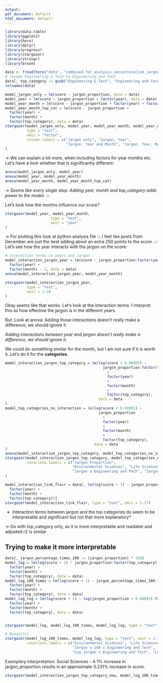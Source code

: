 ```yaml
---
output:
pdf_document: default
html_document: default
---
```


```r
library(data.table)
library(ggplot2)
library(here)
library(dplyr)
library(progress)
library(stargazer)
library(stringr)
library(broom)
```

```r
data <- fread(here("data", "combined_for_analysis_sensationalism_jargon_categories_domain_labels.csv"))
# rename Engineering & Tech to Engineering and Tech
data[, top_category := gsub("Engineering & Tech", "Engineering and Tech", top_category)]
colnames(data)
```

```r
model_jargon_only = lm(score ~ jargon_proportion, data = data)
model_year = lm(score ~ jargon_proportion + factor(year), data = data)
model_year_month = lm(score ~ jargon_proportion + factor(year) + factor(month), data = data)
model_year_month_top_cat = lm(score ~ jargon_proportion +
  factor(year) +
  factor(month) +
  factor(top_category), data = data)
stargazer(model_jargon_only, model_year, model_year_month, model_year_month_top_cat,
          type = "text",
          omit = "factor",
          column.labels = c("Jargon only", "Jargon, Year",
                            "Jargon, Year and Month", "Jargon, Year, Month, Category")
)
```

-\> We can explain a bit more, when including factors for year months etc. Let's have a look whether that is significantly different:

```r
anova(model_jargon_only, model_year)
anova(model_year, model_year_month)
anova(model_year_month, model_year_month_top_cat)
```

*-\> Seems like every single step: Adding year, month and top_category adds power to the model. :::*

Let's look how the months influence our score?

```r
stargazer(model_year, model_year_month,
                     type = "text",
                     omit = "year"
)
```

-\> For plotting this look at python analysis file ::: I feel like posts from December are just the best adding about an extra 250 points to the score. ::: Let's see how the year interacts with the jargon on the score:

```r
# Interaction terms in years and jargon
model_interaction_jargon_year = lm(score ~ jargon_proportion:factor(year) +
  factor(year) +
  factor(month) - 1, data = data)
anova(model_interaction_jargon_year, model_year_month)

stargazer(model_interaction_jargon_year,
          type = "text",
          omit = 1:18
)

```

Okay seems like that works. Let's look at the interaction terms. I interpret this as how effective the jargon is in the different years.

But: Look at anova: Adding those interactions doesn't really make a difference, we should ignore it.

*Adding interactions between year and jargon doesn't really make a difference, we should ignore it.*

We could do something similar for the month, but I am not sure if it is worth it. Let's do it for the **categories**.

```r
model_interaction_jargon_top_category = lm(log(score + 0.00001) ~
                                             jargon_proportion:factor(top_category)
                                               +
                                               factor(year)
                                               +
                                               factor(month)
                                               +
                                               factor(top_category),
                                           data = data
)
model_top_categories_no_interaction = lm(log(score + 0.00001) ~
                                           jargon_proportion
                                             +
                                             factor(year)
                                             +
                                             factor(month)
                                             +
                                             factor(top_category),
                                         data = data
)
anova(model_interaction_jargon_top_category, model_top_categories_no_interaction)
stargazer(model_interaction_jargon_top_category, model_top_categories_no_interaction, type = "text", omit = c("year", "month"),
          covariate.labels = c("Jargon Proportion",
                               "Environmental Sciences", "Life Sciences", "Physical Sciences", "Social Sciences",
                               "Jargon x Engineering and Tech", "Jargon x Environmental Sciences", "Jargon x Life Sciences", "Jargon x Physical Sciences", "Jargon x Social Sciences")
)
```

```r
model_interaction_link_flair = data[, lm(log(score + 1) ~ jargon_proportion:factor(link_flair_text) +
  factor(year) +
  factor(month) +
  factor(top_category))]
stargazer(model_interaction_link_flair, type = "text", omit = 1:17)
```

* Interaction terms between jargon and the top categories do seem to be interpretable and significant but not that more explanatory*

-\> Go with top_category only, as it is more interpretable and readable and adjusted r2 is similar

## Trying to make it more interpretable

```r
data[, jargon_percentage_times_100 := (jargon_proportion) * 100]
model_log = lm(log(score + 1) ~ jargon_proportion:factor(top_category) +
  factor(year) +
  factor(month) +
  factor(top_category), data = data)
model_log_100_times = lm(log(score + 1) ~ jargon_percentage_times_100:factor(top_category) +
  factor(year) +
  factor(month) +
  factor(top_category), data = data)
model_log_log = lm(log(score + 1) ~ log(jargon_proportion + 0.00001):factor(top_category) +
  factor(year) +
  factor(month) +
  factor(top_category), data = data)


stargazer(model_log, model_log_100_times, model_log_log, type = "text", omit = 1:17) 
```

```r
# Beautiful
stargazer(model_log_100_times, model_log_log, type = "text", omit = 1:17, column.labels = c("Jargon x 100", "Log Jargon"),
          covariate.labels = c("Evnironmental Sciences", "Life Sciences", "Physical Sciences", "Social Sciences",
                               "Jargon x 100 x Engineering and Tech", "Jargon x 100 x Environmental Sciences", "Jargon x 100 x Life Sciences", "Jargon x 100 x Physical Sciences", "Jargon x 100 x Social Sciences",
                               "Log Jargon x Engineering and Tech", "Log Jargon x Environmental Sciences", "Log Jargon x Life Sciences", "Log Jargon x Physical Sciences", "Log Jargon x Social Sciences"))
```

Exemplary interpretation: Social Sciences - A 1% increase in jargon_proportion results in an approximate 0.231% increase in score.

```r
stargazer(model_interaction_jargon_top_category_new, model_log_100_times, model_log_log, type = "text", omit = 1:17)

```

